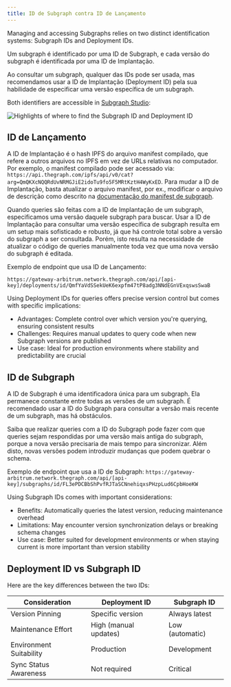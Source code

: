 ```yaml
---
title: ID de Subgraph contra ID de Lançamento
---
```


Managing and accessing Subgraphs relies on two distinct identification systems: Subgraph IDs and Deployment IDs.

Um subgraph é identificado por uma ID de Subgraph, e cada versão do subgraph é identificada por uma ID de Implantação.

Ao consultar um subgraph, qualquer das IDs pode ser usada, mas recomendamos usar a ID de Implantação (Deployment ID) pela sua habilidade de especificar uma versão específica de um subgraph.

Both identifiers are accessible in [Subgraph Studio](https://thegraph.com/studio/):

![Highlights of where to find the Subgraph ID and Deployment ID](/img/subgraph-id-vs-deployment-id.png)

## ID de Lançamento

A ID de Implantação é o hash IPFS do arquivo manifest compilado, que refere a outros arquivos no IPFS em vez de URLs relativas no computador. Por exemplo, o manifest compilado pode ser acessado via: `https://api.thegraph.com/ipfs/api/v0/cat?arg=QmQKXcNQQRdUvNRMGJiE2idoTu9fo5F5MRtKztH4WyKxED`. Para mudar a ID de Implantação, basta atualizar o arquivo manifest, por ex., modificar o arquivo de descrição como descrito na [documentação do manifest de subgraph](https://github.com/graphprotocol/graph-node/blob/master/docs/subgraph-manifest.md#13-top-level-api).

Quando queries são feitas com a ID de Implantação de um subgraph, especificamos uma versão daquele subgraph para buscar. Usar a ID de Implantação para consultar uma versão específica de subgraph resulta em um setup mais sofisticado e robusto, já que há controle total sobre a versão do subgraph a ser consultada. Porém, isto resulta na necessidade de atualizar o código de queries manualmente toda vez que uma nova versão do subgraph é editada.

Exemplo de endpoint que usa ID de Lançamento:

`https://gateway-arbitrum.network.thegraph.com/api/[api-key]/deployments/id/QmfYaVdSSekUeK6expfm47tP8adg3NNdEGnVExqswsSwaB`

Using Deployment IDs for queries offers precise version control but comes with specific implications:

- Advantages: Complete control over which version you're querying, ensuring consistent results
- Challenges: Requires manual updates to query code when new Subgraph versions are published
- Use case: Ideal for production environments where stability and predictability are crucial

## ID de Subgraph

A ID de Subgraph é uma identificadora única para um subgraph. Ela permanece constante entre todas as versões de um subgraph. É recomendado usar a ID do Subgraph para consultar a versão mais recente de um subgraph, mas há obstáculos.

Saiba que realizar queries com a ID do Subgraph pode fazer com que queries sejam respondidas por uma versão mais antiga do subgraph, porque a nova versão precisaria de mais tempo para sincronizar. Além disto, novas versões podem introduzir mudanças que podem quebrar o schema.

Exemplo de endpoint que usa a ID de Subgraph: `https://gateway-arbitrum.network.thegraph.com/api/[api-key]/subgraphs/id/FL3ePDCBbShPvfRJTaSCNnehiqxsPHzpLud6CpbHoeKW`

Using Subgraph IDs comes with important considerations:

- Benefits: Automatically queries the latest version, reducing maintenance overhead
- Limitations: May encounter version synchronization delays or breaking schema changes
- Use case: Better suited for development environments or when staying current is more important than version stability

## Deployment ID vs Subgraph ID

Here are the key differences between the two IDs:

| Consideration           | Deployment ID         | Subgraph ID     |
| ----------------------- | --------------------- | --------------- |
| Version Pinning         | Specific version      | Always latest   |
| Maintenance Effort      | High (manual updates) | Low (automatic) |
| Environment Suitability | Production            | Development     |
| Sync Status Awareness   | Not required          | Critical        |
